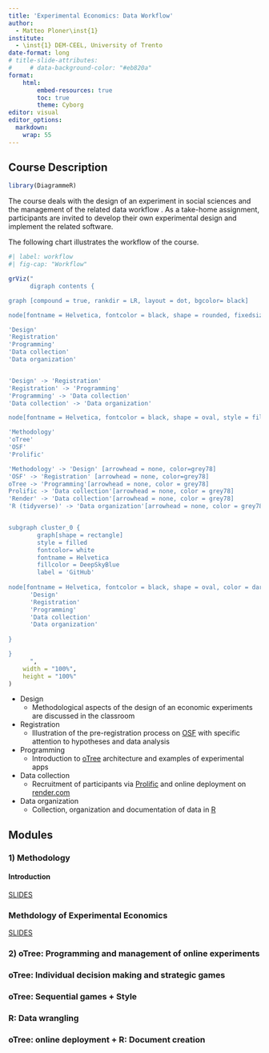 ```yaml
---
title: 'Experimental Economics: Data Workflow'
author: 
  - Matteo Ploner\inst{1}
institute: 
  - \inst{1} DEM-CEEL, University of Trento
date-format: long
# title-slide-attributes:
#     # data-background-color: "#eb820a"
format:
    html:
        embed-resources: true
        toc: true
        theme: Cyborg 
editor: visual
editor_options:
  markdown:
    wrap: 55
---
```


## Course Description

```r
library(DiagrammeR)
```

The course deals with the design of an experiment in social sciences and the management of the related data workflow . As a take-home assignment, participants are invited to develop their own experimental design and implement the related software.

The following chart illustrates the workflow of the course.

```r

#| label: workflow
#| fig-cap: "Workflow"

grViz("
      digraph contents {

graph [compound = true, rankdir = LR, layout = dot, bgcolor= black]

node[fontname = Helvetica, fontcolor = black, shape = rounded, fixedsize = true, width = 1.2, style = filled, fillcolor = Honeydew, fontsize = 8]

'Design'
'Registration'
'Programming'
'Data collection'
'Data organization'


'Design' -> 'Registration' 
'Registration' -> 'Programming'
'Programming' -> 'Data collection'
'Data collection' -> 'Data organization'

node[fontname = Helvetica, fontcolor = black, shape = oval, style = filled, fontsize = 8, fixedsize = false, fillcolor = white]

'Methodology'
'oTree'
'OSF'
'Prolific'

'Methodology' -> 'Design' [arrowhead = none, color=grey78]
'OSF' -> 'Registration' [arrowhead = none, color=grey78]
oTree -> 'Programming'[arrowhead = none, color = grey78]
Prolific -> 'Data collection'[arrowhead = none, color = grey78]
'Render' -> 'Data collection'[arrowhead = none, color = grey78]
'R (tidyverse)' -> 'Data organization'[arrowhead = none, color = grey78]


subgraph cluster_0 {
        graph[shape = rectangle]
        style = filled
        fontcolor= white
        fontname = Helvetica
        fillcolor = DeepSkyBlue
        label = 'GitHub'
        
node[fontname = Helvetica, fontcolor = black, shape = oval, color = darkslategray, style=filled, fillcolor = LemonChiffon, fontsize=10, fixedsize = true,  width=1.5]
      'Design'
      'Registration'
      'Programming'
      'Data collection'
      'Data organization'
        
}

}
      ",
    width = "100%",
    height = "100%"
)
```

- Design
    - Methodological aspects of the design of an economic experiments are discussed in the classroom

- Registration
    - Illustration of the pre-registration process on [OSF](https://osf.io/) with specific attention to hypotheses and data analysis

- Programming
    - Introduction to [oTree](https://www.otree.org/) architecture and examples of experimental apps

- Data collection
    - Recruitment of participants via [Prolific](https://www.prolific.co/) and online deployment on [render.com](https://render.com/)

- Data organization
    - Collection, organization  and documentation of data in [R](htpps://cran.r-project.org)


## Modules

### 1) Methodology

#### Introduction

[SLIDES](./1/INTRO_printout.html)

### Methdology of Experimental Economics

[SLIDES](./1/METHOD_printout.html)

### 2) oTree: Programming and management of online experiments

### oTree: Individual decision making and strategic games

### oTree: Sequential games + Style

### R: Data wrangling

### oTree: online deployment + R: Document creation


<script src="https://code.iconify.design/3/3.1.0/iconify.min.js"></script>